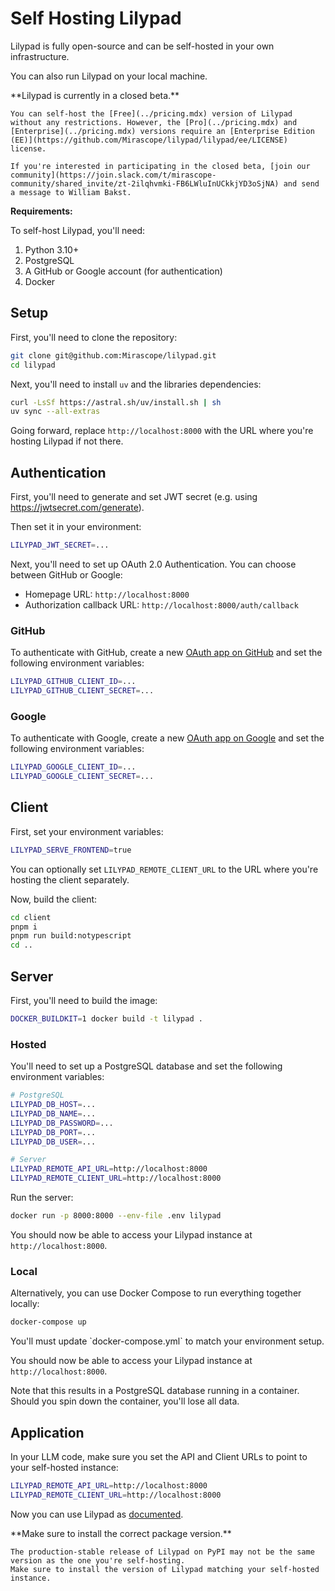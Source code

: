
# Self Hosting Lilypad

Lilypad is fully open-source and can be self-hosted in your own infrastructure.

You can also run Lilypad on your local machine.

<Callout type="info">
    **Lilypad is currently in a closed beta.**

    You can self-host the [Free](../pricing.mdx) version of Lilypad without any restrictions. However, the [Pro](../pricing.mdx) and [Enterprise](../pricing.mdx) versions require an [Enterprise Edition (EE)](https://github.com/Mirascope/lilypad/lilypad/ee/LICENSE) license.

    If you're interested in participating in the closed beta, [join our community](https://join.slack.com/t/mirascope-community/shared_invite/zt-2ilqhvmki-FB6LWluInUCkkjYD3oSjNA) and send a message to William Bakst.
</Callout>

__Requirements:__

To self-host Lilypad, you'll need:

1. Python 3.10+
2. PostgreSQL
3. A GitHub or Google account (for authentication)
4. Docker

## Setup

First, you'll need to clone the repository:

```bash
git clone git@github.com:Mirascope/lilypad.git
cd lilypad
```

Next, you'll need to install `uv` and the libraries dependencies:

```bash
curl -LsSf https://astral.sh/uv/install.sh | sh
uv sync --all-extras
```

Going forward, replace `http://localhost:8000` with the URL where you're hosting Lilypad if not there.

## Authentication

First, you'll need to generate and set JWT secret (e.g. using https://jwtsecret.com/generate).

Then set it in your environment:

```bash
LILYPAD_JWT_SECRET=...
```

Next, you'll need to set up OAuth 2.0 Authentication. You can choose between GitHub or Google:

- Homepage URL: `http://localhost:8000`
- Authorization callback URL: `http://localhost:8000/auth/callback`

### GitHub

To authenticate with GitHub, create a new [OAuth app on GitHub](https://docs.github.com/en/apps/oauth-apps/building-oauth-apps/creating-an-oauth-app) and set the following environment variables:

```bash
LILYPAD_GITHUB_CLIENT_ID=...
LILYPAD_GITHUB_CLIENT_SECRET=...
```

### Google

To authenticate with Google, create a new [OAuth app on Google](https://developers.google.com/identity/protocols/oauth2) and set the following environment variables:

```bash
LILYPAD_GOOGLE_CLIENT_ID=...
LILYPAD_GOOGLE_CLIENT_SECRET=...
```

## Client

First, set your environment variables:

```bash
LILYPAD_SERVE_FRONTEND=true
```

You can optionally set `LILYPAD_REMOTE_CLIENT_URL` to the URL where you're hosting the client separately.

Now, build the client:

```bash
cd client
pnpm i
pnpm run build:notypescript
cd ..
```

## Server

First, you'll need to build the image:

```bash
DOCKER_BUILDKIT=1 docker build -t lilypad .
```

### Hosted

You'll need to set up a PostgreSQL database and set the following environment variables:

```bash
# PostgreSQL
LILYPAD_DB_HOST=...
LILYPAD_DB_NAME=...
LILYPAD_DB_PASSWORD=...
LILYPAD_DB_PORT=...
LILYPAD_DB_USER=...

# Server
LILYPAD_REMOTE_API_URL=http://localhost:8000
LILYPAD_REMOTE_CLIENT_URL=http://localhost:8000
```

Run the server:

```bash
docker run -p 8000:8000 --env-file .env lilypad
```

You should now be able to access your Lilypad instance at `http://localhost:8000`.

### Local

Alternatively, you can use Docker Compose to run everything together locally:

```bash
docker-compose up
```

<Callout type="info">
    You'll must update `docker-compose.yml` to match your environment setup.
</Callout>

You should now be able to access your Lilypad instance at `http://localhost:8000`.

Note that this results in a PostgreSQL database running in a container. Should you spin down the container, you'll lose all data.

## Application

In your LLM code, make sure you set the API and Client URLs to point to your self-hosted instance:

```bash
LILYPAD_REMOTE_API_URL=http://localhost:8000
LILYPAD_REMOTE_CLIENT_URL=http://localhost:8000
```

Now you can use Lilypad as [documented](../docs/quickstart).

<Callout type="warning">
    **Make sure to install the correct package version.**

    The production-stable release of Lilypad on PyPI may not be the same version as the one you're self-hosting.
    Make sure to install the version of Lilypad matching your self-hosted instance.
</Callout>
